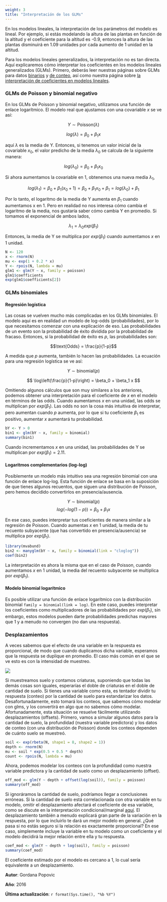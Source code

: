 ```yaml
---
weight: 3
title: "Interpretación de los GLMs"
---
```


En los modelos lineales, la interpretación de los parámetros del modelo es lineal. Por ejemplo, si estás modelando la altura de las plantas en función de la altitud y el coeficiente para la altitud es -0.9, entonces la altura de las plantas disminuirá en 1.09 unidades por cada aumento de 1 unidad en la altitud.

Para los modelos lineales generalizados, la interpretación no es tan directa. Aquí explicaremos cómo interpretar los coeficientes en los modelos lineales generalizados (GLMs). Primero, deberás leer nuestras páginas sobre GLMs para datos [binarios](/statistics/glms/glm-1/) y [de conteo](/statistics/glms/glm-2/), así como nuestra página sobre [la interpretación de coeficientes en modelos lineales](/statistics/glms/interpret-glm-coeffs/).
  

### GLMs de Poisson y binomial negativo
 
En los GLMs de Poisson y binomial negativo, utilizamos una función de enlace logarítmico. El modelo real que ajustamos con una covariable $x$ se ve así:

$$ Y \sim \text{Poisson} (\lambda) $$


$$  log(\lambda) = \beta_0 + \beta_1 x $$

aquí $\lambda$ es la media de Y. Entonces, si tenemos un valor inicial de la covariable $x_0$, el valor predicho de la media $\lambda_0$ se calcula de la siguiente manera:

$$  log(\lambda_0) = \beta_0 + \beta_1 x_0 $$

Si ahora aumentamos la covariable en 1, obtenemos una nueva media $\lambda_1$,

$$  log(\lambda_1) = \beta_0 + \beta_1 (x_0 +1) = \beta_0 + \beta_1 x_0 +\beta_1 = log(\lambda_0) + \beta_1$$

Por lo tanto, el logaritmo de la media de Y aumenta en $\beta_1$ cuando aumentamos x en 1. Pero en realidad no nos interesa cómo cambia el logaritmo de la media, nos gustaría saber cómo cambia Y en promedio. Si tomamos el exponencial de ambos lados,

$$  \lambda_1 = \lambda_0 exp(\beta_1)$$


Entonces, la media de Y se multiplica por $exp(\beta_1)$ cuando aumentamos $x$ en 1 unidad.


```r
N <- 120
x <- rnorm(N)
mu <- exp(1 + 0.2 * x)
Y <- rpois(N, lambda = mu)
glm1 <- glm(Y ~ x, family = poisson)
glm1$coefficients
exp(glm1$coefficients[2])
```

### GLMs binomiales

#### Regresión logística

Las cosas se vuelven mucho más complicadas en los GLMs binomiales. El modelo aquí es en realidad un modelo de log-odds (probabilidades), por lo que necesitamos comenzar con una explicación de eso. Las probabilidades de un evento son la probabilidad de éxito dividida por la probabilidad de fracaso. Entonces, si la probabilidad de éxito es $p$, las probabilidades son:

$$\text{Odds} = \frac{p}{1-p}$$

A medida que $p$ aumenta, también lo hacen las probabilidades. La ecuación para una regresión logística se ve así:

$$ Y \sim \text{binomial}(p) $$

$$ \log\left(\frac{p}{1-p}\right) = \beta_0 + \beta_1 x $$


Omitiendo algunos cálculos que son muy similares a los anteriores, podemos obtener una interpretación para el coeficiente de $x$ en el modelo en términos de las odds. Cuando aumentamos $x$ en una unidad, las odds se multiplican por $exp(\beta_1)$. Las odds no son la cosa más intuitiva de interpretar, pero aumentan cuando $p$ aumenta, por lo que si tu coeficiente $\beta_1$ es positivo, aumentar $x$ aumentará tu probabilidad.


```r
bY <- Y > 0 
bin1 <- glm(bY ~ x, family = binomial)
summary(bin1)
```

Cuando incrementamos $x$ en una unidad, las probabilidades de Y se multiplican por $exp(\beta_1) = 2.11$.

#### Logaritmos complementarios (log-log)

Posiblemente un modelo más intuitivo sea una regresión binomial con una función de enlace log-log. Esta función de enlace se basa en la suposición de que tienes algunos recuentos, que siguen una distribución de Poisson, pero hemos decidido convertirlos en presencia/ausencia.

$$ Y \sim \text{binomial} (p) $$
$$  log(-log(1-p)) = \beta_0 + \beta_1 x $$

En ese caso, puedes interpretar tus coeficientes de manera similar a la regresión de Poisson. Cuando aumentas $x$ en 1 unidad, la media de tu recuento subyacente (que has convertido en presencia/ausencia) se multiplica por $exp( \beta_1 )$.  

```r
library(mvabund)
bin2 <- manyglm(bY ~ x, family = binomial(link = "cloglog"))
coef(bin2)
```

La interpretación es ahora la misma que en el caso de Poisson, cuando aumentamos $x$ en 1 unidad, la media del recuento subyacente se multiplica por $exp( \beta_1 )$.
  

#### Modelo binomial logarítmico

Es posible utilizar una función de enlace logarítmico con la distribución binomial `family = binomial(link = log)`. En este caso, puedes interpretar los coeficientes como multiplicadores de las probabilidades por $exp( \beta_1 )$, sin embargo, estos modelos pueden darte probabilidades predichas mayores que 1 y a menudo no convergen (no dan una respuesta).
  

### Desplazamientos

A veces sabemos que el efecto de una variable en la respuesta es proporcional, de modo que cuando duplicamos dicha variable, esperamos que la respuesta se duplique en promedio. El caso más común en el que se ve esto es con la intensidad de muestreo.


![](glm_coefficients_image.jpg)

Si muestreamos suelo y contamos criaturas, suponiendo que todas las demás cosas son iguales, esperarías el doble de criaturas en el doble de cantidad de suelo. Si tienes una variable como esta, es tentador dividir tu respuesta (conteo) por la cantidad de suelo para estandarizar los datos. Desafortunadamente, esto tomará los conteos, que sabemos cómo modelar con glms, y los convertirá en algo que no sabemos cómo modelar. Afortunadamente, esta situación se resuelve fácilmente utilizando desplazamientos (offsets). Primero, vamos a simular algunos datos para la cantidad de suelo, la profundidad (nuestra variable predictora) y los datos de conteo (con una distribución de Poisson) donde los conteos dependen de cuánto suelo se muestreó.


```r
soil <- exp(rbeta(N, shape1 = 8, shape2 = 1))
depth <- rnorm(N)
mu <- soil * exp(0.5 + 0.5 * depth)
count <- rpois(N, lambda = mu)
```

Ahora, podemos modelar los conteos con la profundidad como nuestra variable predictora y la cantidad de suelo como un desplazamiento (offset).


```r
off_mod <- glm(Y ~ depth + offset(log(soil)), family = poisson)
summary(off_mod)
```


Si ignoráramos la cantidad de suelo, podríamos llegar a conclusiones erróneas. Si la cantidad de suelo está correlacionada con otra variable en tu modelo, omitir el desplazamiento afectará el coeficiente de esa variable, como se discute en la interpretación condicional/marginal [aquí](/statistics/linear-models/linear-regression/interpret-lm-coeffs/). El desplazamiento también a menudo explicará gran parte de la variación en la respuesta, por lo que incluirlo te dará un mejor modelo en general. ¿Qué pasa si no estás seguro si la relación es exactamente proporcional? En ese caso, simplemente incluye la variable en tu modelo como un coeficiente y el modelo decidirá la mejor relación entre ella y tu respuesta.


```r
coef_mod <- glm(Y ~ depth + log(soil), family = poisson)
summary(coef_mod)
```


El coeficiente estimado por el modelo es cercano a 1, lo cual sería equivalente a un desplazamiento.

**Autor**: Gordana Popovic

**Año**: 2016

**Última actualización**: `r format(Sys.time(), "%b %Y")`

